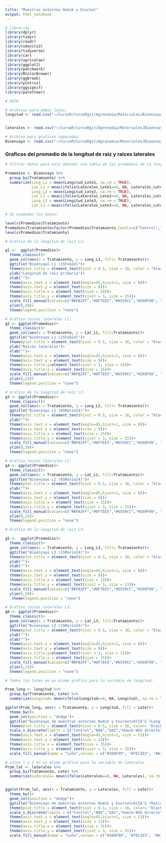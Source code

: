 ```yaml
---
title: "Muestras externas Humik y Exuroot"
output: html_notebook
---
```


```r
# Librerias
library(dplyr)
library(tidyr) 
library(readr) 
library(udunits2)
library(tidyverse)
library(car)
library(agricolae)
library(ggplot2)
library(patchwork)
library(RColorBrewer)
library(ggbreak)
library(plotrix)
library(ggsignif)
library(paletteer)

# DATA

# Archivos para ambos lotes:
longitud <- read.csv("~/CursoR/CursoRgit/Agronomia/Materiales/Bioensayo muestras externas Humik_longitud.csv")


laterales <- read.csv("~/CursoR/CursoRgit/Agronomia/Materiales/Bioensayo muestras externas Humik_laterales.csv")

# Archivo para graficos separados
Bioensayo <- read.csv("~/CursoR/CursoRgit/Agronomia/Materiales/Bioensayo muestras externas_humik.csv")
```

### Graficos del promedio de la longitud de raiz y raices laterales 

```r
# Filtrar datos para solo obtener una tabla de los promedios de la longitud de raiz para los tres lotes:

Promedios <- Bioensayo %>%
  group_by(Tratamiento) %>%
  summarize(Long_L1 = mean(Longitud_Lote1, na.rm = TRUE),
            Lat_L1 = mean(ifelse(Laterales_Lote1==0, NA, Laterales_Lote1), na.rm = TRUE),
            Long_L2 = mean(Longitud_Lote2, na.rm = TRUE),
            Lat_L2 = mean(ifelse(Laterales_Lote2==0, NA, Laterales_Lote2), na.rm = TRUE),
            Long_L3 = mean(Longitud_Lote3, na.rm = TRUE),
            Lat_L3 = mean(ifelse(Laterales_Lote3==0, NA, Laterales_Lote3), na.rm = TRUE))

# Se acomodan los datos:

levels(Promedios$Tratamiento)
Promedios$Tratamiento=factor(Promedios$Tratamiento,levels=c("Control","NAA","GA3","Humik-WSG directo", "Humik-WSG 1:20","Humik-WSG 1:50","Humik-WSP directo", "Humik-WSP 1:20","Humik-WSP 1:50","Humik-ONE directo","Humik-ONE 1:20","Humik-ONE 1:50", "Ful-Grow Gold 2x directo","Ful-Grow Gold 2x 1:20","Ful-Grow Gold 2x 1:50", "Exuroot+ECCA M directo", "Exuroot+ECCA M 1:20", "Exuroot+ECCA M 1:50", "Exuroot+ECCA S/M directo", "Exuroot+ECCA S/M 1:20", "Exuroot+ECCA S/M 1:50"))
levels(Promedios$Tratamiento)

# Grafico de la longitud de raíz L1:

g1 <-  ggplot(Promedios)+
  theme_classic()+
  geom_col(aes(x = Tratamiento, y = Long_L1, fill= Tratamiento))+
  ggtitle("Bioensayo L1 (15Feb24)")+
  theme(plot.title = element_text(hjust = 0.5, size = 18, color = "black", face = "bold"))+
  ylab("Longitud de raíz primaria")+
  xlab("")+
  theme(axis.text.x = element_text(angle=45,hjust=1, size = 9))+
  theme(axis.text.y = element_text(size = 9))+
  theme(axis.title.x = element_text(size = 15))+
  theme(axis.title.y = element_text(vjust = 3, size = 15))+
  scale_fill_manual(values=c("#BFB2FF","#8F7EE5","#6559CC","#260F99", "#260F99","#260F99","#0F6B99", "#0F6B99","#0F6B99", "#7EC3E5", "#7EC3E5", "#7EC3E5","#6B990F","#6B990F","#6B990F","#A3CC51" ,"#A3CC51","#A3CC51", "#C3E58E", "#C3E58E", "#C3E58E"))+
  ylim(0,50)+
  theme(legend.position = "none")

# Grafico raices laterales L1:
g2 <- ggplot(Promedios)+
  theme_classic()+
  geom_col(aes(x = Tratamiento, y = Lat_L1, fill=Tratamiento))+
  ggtitle("Bioensayo L1 (15Feb24)")+
  theme(plot.title = element_text(hjust = 0.5, size = 18, color = "black", face = "bold"))+
  ylab("Raíces laterales")+
  xlab("")+
  theme(axis.text.x = element_text(angle=45,hjust=1, size = 9))+
  theme(axis.text.y = element_text(size = 9))+
  theme(axis.title.y=element_text(vjust = 3, size = 15))+
  theme(axis.title.x = element_text(size = 15))+
  scale_fill_manual(values=c("#BFB2FF","#8F7EE5","#6559CC","#260F99", "#260F99","#260F99","#0F6B99", "#0F6B99","#0F6B99", "#7EC3E5", "#7EC3E5", "#7EC3E5","#6B990F","#6B990F","#6B990F","#A3CC51" ,"#A3CC51","#A3CC51", "#C3E58E", "#C3E58E", "#C3E58E"))+
  ylim(0,25)+
  theme(legend.position = "none")

# Grafico de la longitud de raíz L2:
g3 <- ggplot(Promedios)+
  theme_classic()+
  geom_col(aes(x = Tratamiento, y = Long_L2, fill= Tratamiento))+
  ggtitle("Bioensayo L2 (05Marzo24)")+
  theme(plot.title = element_text(hjust = 0.5, size = 18, color = "black", face = "bold"))+
  ylab("")+
  theme(axis.text.x = element_text(angle=45,hjust=1, size = 9))+
  theme(axis.text.y = element_text(size = 9))+
  theme(axis.title.x = element_text(size = 15))+
  theme(axis.title.y = element_text(vjust = 3, size = 15))+
  scale_fill_manual(values=c("#BFB2FF","#8F7EE5","#6559CC","#260F99", "#260F99","#260F99","#0F6B99", "#0F6B99","#0F6B99", "#7EC3E5", "#7EC3E5", "#7EC3E5","#6B990F","#6B990F","#6B990F","#A3CC51" ,"#A3CC51","#A3CC51", "#C3E58E", "#C3E58E", "#C3E58E"))+
  ylim(0,50)+
  theme(legend.position = "none")

# Grafico raices laterales L2:
g4 <- ggplot(Promedios)+
  theme_classic()+
  geom_col(aes(x = Tratamiento, y = Lat_L2, fill=Tratamiento))+
  ggtitle("Bioensayo L2 (05Marzo24)")+
  theme(plot.title = element_text(hjust = 0.5, size = 18, color = "black", face = "bold"))+
  ylab("")+
  theme(axis.text.x = element_text(angle=45,hjust=1, size = 9))+
  theme(axis.text.y = element_text(size = 9))+
  theme(axis.title.x = element_text(size = 15))+
  theme(axis.title.y = element_text(vjust = 3, size = 15))+
  scale_fill_manual(values=c("#BFB2FF","#8F7EE5","#6559CC","#260F99", "#260F99","#260F99","#0F6B99", "#0F6B99","#0F6B99", "#7EC3E5", "#7EC3E5", "#7EC3E5","#6B990F","#6B990F","#6B990F","#A3CC51" ,"#A3CC51","#A3CC51", "#C3E58E", "#C3E58E", "#C3E58E"))+
  ylim(0,25)+
  theme(legend.position = "none")

# Grafico de la longitud de raíz L3:

g5 <-  ggplot(Promedios)+
  theme_classic()+
  geom_col(aes(x = Tratamiento, y = Long_L3, fill= Tratamiento))+
  ggtitle("Bioensayo L3 (15Marzo24)")+
  theme(plot.title = element_text(hjust = 0.5, size = 18, color = "black", face = "bold"))+
  ylab("")+
  xlab("")+
  theme(axis.text.x = element_text(angle=45,hjust=1, size = 9))+
  theme(axis.text.y = element_text(size = 9))+
  theme(axis.title.x = element_text(size = 13))+
  theme(axis.title.y = element_text(vjust = 3, size = 13))+
  scale_fill_manual(values=c("#BFB2FF","#8F7EE5","#6559CC","#260F99", "#260F99","#260F99","#0F6B99", "#0F6B99","#0F6B99", "#7EC3E5", "#7EC3E5", "#7EC3E5","#6B990F","#6B990F","#6B990F","#A3CC51" ,"#A3CC51","#A3CC51", "#C3E58E", "#C3E58E", "#C3E58E"))+
  ylim(0,50)+
   theme(legend.position = "none")

# Grafico raices laterales L3:
g6 <- ggplot(Promedios)+
  theme_classic()+
  geom_col(aes(x = Tratamiento, y = Lat_L3, fill=Tratamiento))+
  ggtitle("Bioensayo L3 (15Marzo24)")+
  theme(plot.title = element_text(hjust = 0.5, size = 18, color = "black", face = "bold"))+
  ylab("")+
  xlab("")+
  theme(axis.text.x = element_text(angle=45,hjust=1, size = 9))+
  theme(axis.text.y = element_text(size = 9))+
  theme(axis.title.y=element_text(vjust = 3, size = 15))+
  theme(axis.title.x = element_text(size = 15))+
  scale_fill_manual(values=c("#BFB2FF","#8F7EE5","#6559CC","#260F99", "#260F99","#260F99","#0F6B99", "#0F6B99","#0F6B99", "#7EC3E5", "#7EC3E5", "#7EC3E5","#6B990F","#6B990F","#6B990F","#A3CC51" ,"#A3CC51","#A3CC51", "#C3E58E", "#C3E58E", "#C3E58E"))+
  ylim(0,25)+
  theme(legend.position = "none")
```

```r
# Todos los lotes en un mismo gráfico para la variable de longitud:

Prom_long <- longitud %>%
  group_by(Tratamiento, Lote) %>%
  summarize(Longitud= mean(ifelse(Longitud==0, NA, Longitud), na.rm = TRUE))

ggplot(Prom_long, aes(x = Tratamiento, y = Longitud, fill = Lote))+
  theme_bw()+
  geom_col(position = "dodge")+
  ggtitle("Bioensayo de muestras externas Humik y Exuroot+ECCA'S (Longitud raíz primaria)")+
  theme(plot.title = element_text(hjust = 0.5, size = 18, color= "black", face = "bold"))+
  scale_x_discrete(limits = c("Control","NAA","GA3","Humik-WSG directo", "Humik-WSG 1:20","Humik-WSG 1:50","Humik-WSP directo", "Humik-WSP 1:20","Humik-WSP 1:50","Humik-ONE directo","Humik-ONE 1:20","Humik-ONE 1:50", "Ful-Grow Gold 2x directo","Ful-Grow Gold 2x 1:20","Ful-Grow Gold 2x 1:50", "Exuroot+ECCA M directo", "Exuroot+ECCA M 1:20", "Exuroot+ECCA M 1:50", "Exuroot+ECCA S/M directo", "Exuroot+ECCA S/M 1:20", "Exuroot+ECCA S/M 1:50"))+
  theme(axis.text.x = element_text(angle=45,hjust=1, size = 13))+
  theme(axis.text.y = element_text(size = 13))+
  theme(axis.title.x = element_text(size = 15))+
  theme(axis.title.y = element_text(vjust = 3, size = 15))+
  scale_fill_manual(name = "Lote",values = c("#260F99", "#7EC3E5", "#A3CC51"))

# Lotes 1 y 2 en un mismo gráfico para la variable de laterales
Prom_lat <- laterales %>%
  group_by(Tratamiento, Lote) %>%
  summarize(Laterales= mean(ifelse(Laterales==0, NA, Laterales), na.rm = TRUE))


ggplot(Prom_lat, aes(x = Tratamiento, y = Laterales, fill = Lote))+
  theme_bw()+
  geom_col(position = "dodge")+
  ggtitle("Bioensayo de muestras externas Humik y Exuroot+ECCA'S (Raíces laterales)")+
  theme(plot.title = element_text(hjust = 0.5, size = 18, color= "black", face = "bold"))+
  scale_x_discrete(limits = c("Control","NAA","GA3","Humik-WSG directo", "Humik-WSG 1:20","Humik-WSG 1:50","Humik-WSP directo", "Humik-WSP 1:20","Humik-WSP 1:50","Humik-ONE directo","Humik-ONE 1:20","Humik-ONE 1:50", "Ful-Grow Gold 2x directo","Ful-Grow Gold 2x 1:20","Ful-Grow Gold 2x 1:50", "Exuroot+ECCA M directo", "Exuroot+ECCA M 1:20", "Exuroot+ECCA M 1:50", "Exuroot+ECCA S/M directo", "Exuroot+ECCA S/M 1:20", "Exuroot+ECCA S/M 1:50"))+
  theme(axis.text.x = element_text(angle=45,hjust=1, size = 13))+
  theme(axis.text.y = element_text(size = 13))+
  theme(axis.title.x = element_text(size = 15))+
  theme(axis.title.y = element_text(vjust = 3, size = 15))+
  scale_fill_manual(name = "Lote",values = c("#260F99", "#7EC3E5", "#A3CC51"))
```

